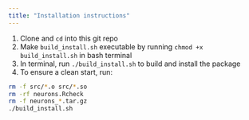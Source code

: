```yaml
---
title: "Installation instructions"
---
```


1. Clone and `cd` into this git repo
2. Make `build_install.sh` executable by running `chmod +x build_install.sh` in bash terminal  
3. In terminal, run `./build_install.sh` to build and install the package  
4. To ensure a clean start, run:  

```bash
rm -f src/*.o src/*.so
rm -rf neurons.Rcheck
rm -f neurons_*.tar.gz
./build_install.sh
```

